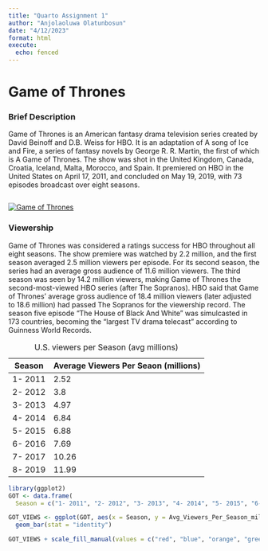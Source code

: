 ```yaml
---
title: "Quarto Assignment 1"
author: "Anjolaoluwa Olatunbosun"
date: "4/12/2023"
format: html
execute:
  echo: fenced
---
```


# Game of Thrones

### Brief Description

Game of Thrones is an American fantasy drama television series created by David Beinoff and D.B. Weiss for HBO. It is an adaptation of A song of Ice and Fire, a series of fantasy novels by George R. R. Martin, the first of which is A Game of Thrones. The show was shot in the United Kingdom, Canada, Croatia, Iceland, Malta, Morocco, and Spain. It premiered on HBO in the United States on April 17, 2011, and concluded on May 19, 2019, with 73 episodes broadcast over eight seasons.

```{}
```

[![Game of Thrones](Game_of_Thrones_title_card.jpg)](https://en.wikipedia.org/wiki/File:Game_of_Thrones_title_card.jpg)

### **Viewership**

Game of Thrones was considered a ratings success for HBO throughout all eight seasons. The show premiere was watched by 2.2 million, and the first season averaged 2.5 million viewers per episode. For its second season, the series had an average gross audience of 11.6 million viewers. The third season was seen by 14.2 million viewers, making Game of Thrones the second-most-viewed HBO series (after The Sopranos). HBO said that Game of Thrones' average gross audience of 18.4 million viewers (later adjusted to 18.6 million) had passed The Sopranos for the viewership record. The season five episode "The House of Black And White" was simulcasted in 173 countries, becoming the "largest TV drama telecast" according to Guinness World Records.

| Season  | Average Viewers Per Seaon (millions) |
|---------|--------------------------------------|
| 1- 2011 | 2.52                                 |
| 2- 2012 | 3.8                                  |
| 3- 2013 | 4.97                                 |
| 4- 2014 | 6.84                                 |
| 5- 2015 | 6.88                                 |
| 6- 2016 | 7.69                                 |
| 7- 2017 | 10.26                                |
| 8- 2019 | 11.99                                |

: U.S. viewers per Season (avg millions)

```r
library(ggplot2)
GOT <- data.frame(
  Season = c("1- 2011", "2- 2012", "3- 2013", "4- 2014", "5- 2015", "6- 2016", "7- 2017", "8- 2019"), Avg_Viewers_Per_Season_mill = c(2.52, 3.8, 4.97, 6.84, 6.88, 7.69, 10.26, 11.99))

```

```r
GOT_VIEWS <- ggplot(GOT, aes(x = Season, y = Avg_Viewers_Per_Season_mill, fill= Season))+
  geom_bar(stat = "identity")

GOT_VIEWS + scale_fill_manual(values = c("red", "blue", "orange", "green", "purple", "pink", "grey", "black")) + labs(title = "U.S. viewers per Season (avg millions)", x = "Season", y = "Avg_Viewers_Per_Season_mill")
```
